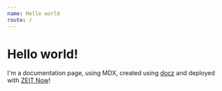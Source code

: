 ```yaml
---
name: Hello world
route: /
---
```


# Hello world!

I'm a documentation page, using MDX, created using [docz](https://docz.site) and deployed with [ZEIT Now](https://zeit.co/now)!
